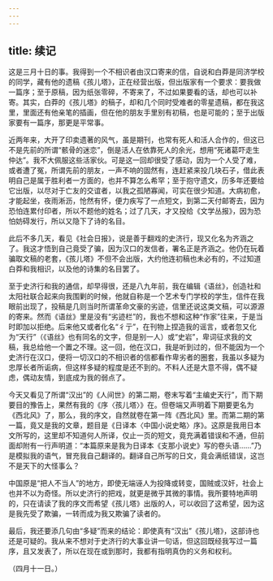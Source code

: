 ```yaml
---
---
---
```

title: 续记
---



这是三月十日的事。我得到一个不相识者由汉口寄来的信，自说和白莽是同济学校的同学，藏有他的遗稿《孩儿塔》，正在经营出版，但出版家有一个要求：要我做一篇序；至于原稿，因为纸张零碎，不寄来了，不过如果要看的话，却也可以补寄。其实，白莽的《孩儿塔》的稿子，却和几个同时受难者的零星遗稿，都在我这里，里面还有他亲笔的插画，但在他的朋友手里别有初稿，也是可能的；至于出版家要有一篇序，那更是平常事。

近两年来，大开了印卖遗著的风气，虽是期刊，也常有死人和活人合作的，但这已不是先前的所谓“骸骨的迷恋”，倒是活人在依靠死人的余光，想用“死诸葛吓走生仲达”。我不大佩服这些活家伙。可是这一回却很受了感动，因为一个人受了难，或者遭了冤，所谓先前的朋友，一声不响的固然有，连赶紧来投几块石子，借此表明自己是属于胜利者一方面的，也并不算怎么希罕；至于抱守遗文，历多年还要给它出版，以尽对于亡友的交谊者，以我之孤陋寡闻，可实在很少知道。大病初愈，才能起坐，夜雨淅沥，怆然有怀，便力疾写了一点短文，到第二天付邮寄去，因为恐怕连累付印者，所以不题他的姓名；过了几天，才又投给《文学丛报》，因为恐怕妨碍发行，所以又隐下了诗的名目。

此后不多几天，看见《社会日报》，说是善于翻戏的史济行，现又化名为齐涵之了。我这才悟到自己竟受了骗，因为汉口的发信者，署名正是齐涵之。他仍在玩着骗取文稿的老套，《孩儿塔》不但不会出版，大约他连初稿也未必有的，不过知道白莽和我相识，以及他的诗集的名目罢了。

至于史济行和我的通信，却早得很，还是八九年前，我在编辑《语丝》，创造社和太阳社联合起来向我围剿的时候，他就自称是一个艺术专门学校的学生，信件在我眼前出现了，投稿是几则当时所谓革命文豪的劣迹，信里还说这类文稿，可以源源的寄来。然而《语丝》里是没有“劣迹栏”的，我也不想和这种“作家”往来，于是当时即加以拒绝。后来他又或者化名“彳亍”，在刊物上捏造我的谣言，或者忽又化为“天行”（《语丝》也有同名的文字，但是别一人）或“史岩”，卑词征求我的文稿，我总给他一个置之不理。这一回，他在汉口，我是听到过的，但不能因为一个史济行在汉口，便将一切汉口的不相识者的信都看作卑劣者的圈套，我虽以多疑为忠厚长者所诟病，但这样多疑的程度是还不到的。不料人还是大意不得，偶不疑虑，偶动友情，到底成为我的弱点了。

今天又看见了所谓“汉出”的《人间世》的第二期，卷末写着“主编史天行”，而下期要目的豫告上，果然有我的《序〈孩儿塔〉》在。但卷端又声明着下期要更名为《西北风》了，那么，我的序文，自然就卷在第一阵《西北风》里。而第二期的第一篇，竟又是我的文章，题目是《日译本〈中国小说史略〉序》。这原是我用日本文所写的，这里却不知道何人所译，仅止一页的短文，竟充满着错误和不通，但前面却附有一行声明道：“本篇原来是我为日译本《支那小说史》写的卷头语……”乃是模拟我的语气，冒充我自己翻译的。翻译自己所写的日文，竟会满纸错误，这岂不是天下的大怪事么？

中国原是“把人不当人”的地方，即使无端诬人为投降或转变，国贼或汉奸，社会上也并不以为奇怪。所以史济行的把戏，就更是微乎其微的事情。我所要特地声明的，只在请读了我的序文而希望《孩儿塔》出版的人，可以收回了这希望，因为这是我先受了欺骗，一转而成为我又欺骗了读者的。

最后，我还要添几句由“多疑”而来的结论：即使真有“汉出”《孩儿塔》，这部诗也还是可疑的。我从来不想对于史济行的大事业讲一句话，但这回既经我写过一篇序，且又发表了，所以在现在或到那时，我都有指明真伪的义务和权利。

（四月十一日。）